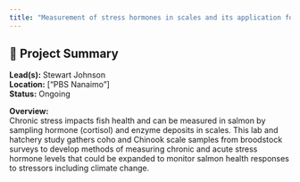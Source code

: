 ```yaml
---
title: "Measurement of stress hormones in scales and its application for the identification of conditions causing chronic stress in Pacific Salmon."
---
```


## 🧬 Project Summary

**Lead(s):** Stewart Johnson  
**Location:** ["PBS Nanaimo"]  
**Status:** Ongoing  

**Overview:**  
Chronic stress impacts fish health and can be measured in salmon by sampling hormone (cortisol) and enzyme deposits in scales. This lab and hatchery study gathers coho and Chinook scale samples from broodstock surveys to develop methods of measuring chronic and acute stress hormone levels that could be expanded to monitor salmon health responses to stressors including climate change.